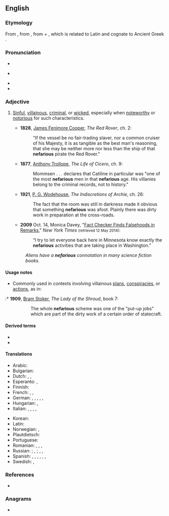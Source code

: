 ==English==
{{was wotd|2006|February|23}}

===Etymology===
From {{bor|en|la|nefārius||execrable, abominable}}, from {{m|la|nefās||something contrary to divine law, an impious deed, sin, crime}}, from {{m|la|ne-||not}} + {{m|la|fās||the dictates of religion, divine law}}, which is related to Latin {{m|la|for||I speak, I say}} and cognate to Ancient Greek {{m|grc|φημί||I say}}.

===Pronunciation===
* {{IPA|en|/nɛˈfɛəɹi.əs/}}
* {{a|UK}} {{IPA|en|/nɪˈfɛːɹɪ.əs/}}
* {{audio|en|en-au-nefarious.ogg|Audio (AU)}}
* {{rhymes|en|ɛəɹiəs}}

===Adjective===
{{en-adj}}

# [[sinful|Sinful]], [[villainous]], [[criminal]], or [[wicked]], especially when [[noteworthy]] or [[notorious]] for such characteristics.
#: {{syn|en|evil|iniquitous|sinister|underhanded|vile|good-for-nothing|Thesaurus:evil}}
#* '''1828''', [[w:James Fenimore Cooper|James Fenimore Cooper]], ''The Red Rover'', ch. 2:
#*: "If the vessel be no fair-trading slaver, nor a common cruiser of his Majesty, it is as tangible as the best man's reasoning, that she may be neither more nor less than the ship of that '''nefarious''' pirate the Red Rover."
#* '''1877''', [[w:Anthony Trollope|Anthony Trollope]], ''The Life of Cicero'', ch. 9:
#*: Mommsen . . . declares that Catiline in particular was "one of the most '''nefarious''' men in that '''nefarious''' age. His villanies belong to the criminal records, not to history."
#* '''1921''', [[w:P. G. Wodehouse|P. G. Wodehouse]], ''The Indiscretions of Archie'', ch. 26:
#*: The fact that the room was still in darkness made it obvious that something '''nefarious''' was afoot. Plainly there was dirty work in preparation at the cross-roads.
#* '''2009''' Oct. 14, Monica Davey, "[http://www.nytimes.com/2009/10/15/us/politics/15bachside.html?_r=0 Fact Checker Finds Falsehoods in Remarks]," ''New York Times'' <small>(retrieved 12 May 2014)</small>:
#*: “I try to let everyone back here in Minnesota know exactly the '''nefarious''' activities that are taking place in Washington.”
#: ''Aliens have a '''nefarious''' connotation in many science fiction books.''

====Usage notes====
* Commonly used in contexts involving villainous [[plan]]s, [[conspiracy|conspiracies]], or [[action]]s, as in:
:* '''1909''', [[w:Bram Stoker|Bram Stoker]], ''The Lady of the Shroud'', book 7:
::: The whole '''nefarious''' scheme was one of the "put-up jobs" which are part of the dirty work of a certain order of statecraft.

====Derived terms====
* {{l|en|nefariously}}
* {{l|en|nefariousness}}

====Translations====
{{trans-top|sinful, villainous, criminal, or wicked, especially when noteworthy or notorious for such characteristics}}
* Arabic: {{t|ar|شَائِن}}
* Bulgarian: {{t+|bg|престъпен}}
* Dutch: {{t+|nl|berucht}}, {{t+|nl|schandelijk}}, {{t+|nl|misdadig}}
* Esperanto: {{t|eo|skandala}}, {{t|eo|malfarinda}}
* Finnish: {{t+|fi|paheellinen}}
* French: {{t+|fr|infâme}}, {{t+|fr|malfaisant}}, {{t+|fr|néfaste}}
* German: {{t+|de|berüchtigt}}, {{t+|de|schändlich}}, {{t+|de|ruchlos}}, {{t+|de|verachtenswert}}, {{t+|de|bösartig}}, {{t+|de|böse}}
* Hungarian: {{t+|hu|gyalázatos}}, {{t+|hu|alávaló}}
* Italian: {{t+|it|nefasto}}, {{t+|it|scellerato}}, {{t+|it|diabolico}}, {{t+|it|infernale}}, {{t+|it|sinistro}}
{{trans-mid}}
* Korean: {{t+|ko|사악(邪惡)하다}}
* Latin: {{t|la|nefārius}}
* Norwegian: {{t|no|avskyelig}}, {{t|no|skjendig}}
* Plautdietsch: {{t|pdt|schentlich}}
* Portuguese: {{t+|pt|nefasto}}
* Romanian: {{t+|ro|abject}}, {{t+|ro|infam}}, {{t+|ro|păcătos}}, {{t+|ro|vicios}}
* Russian: {{t+|ru|бесче́стный}}; {{t+|ru|нече́стный}}, {{t+|ru|ни́зкий}}; {{t+|ru|гну́сный}}, {{t+|ru|ме́рзкий}}, {{t+|ru|по́длый}}
* Spanish: {{t|es|nefario}}, {{t+|es|nefando}}, {{t+|es|feo}} {{qualifier|Mexico}}, {{t+|es|infame}}, {{t|es|vicioso}}, {{t+|es|malvado}}, {{t+|es|inicuo}}
* Swedish: {{t+|sv|skändlig}}, {{t+|sv|gudlös}}
{{trans-bottom}}

===References===
* {{R:OneLook}}

===Anagrams===
* {{anagrams|en|a=aefinorsu|isofurane}}